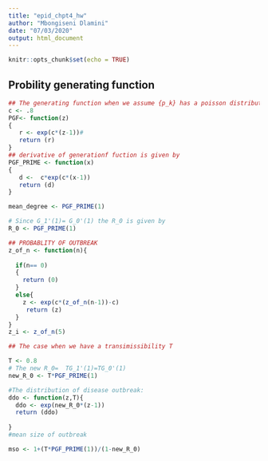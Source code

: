 ```yaml
---
title: "epid_chpt4_hw"
author: "Mbongiseni Dlamini"
date: "07/03/2020"
output: html_document
---
```


```r
knitr::opts_chunk$set(echo = TRUE)
```

## Probility generating function

```r
## The generating function when we assume {p_k} has a poisson distribution
c <- .8
PGF<- function(z)
{
   r <- exp(c*(z-1))#
   return (r)
}
## derivative of generationf fuction is given by
PGF_PRIME <- function(x)
{
   d <-  c*exp(c*(x-1))
   return (d)
}

mean_degree <- PGF_PRIME(1)

# Since G_1'(1)= G_0'(1) the R_0 is given by
R_0 <- PGF_PRIME(1)

## PROBABLITY OF OUTBREAK
z_of_n <- function(n){
  
  if(n== 0)
  {
    return (0)
  }
  else{
    z <- exp(c*(z_of_n(n-1))-c)
     return (z)
  }
}
z_i <- z_of_n(5)

## The case when we have a transimissibility T

T <- 0.8
# The new R_0=  TG_1'(1)=TG_0'(1)
new_R_0 <- T*PGF_PRIME(1)

#The distribution of disease outbreak:
ddo <- function(z,T){
  ddo <- exp(new_R_0*(z-1))
  return (ddo)
  
}
#mean size of outbreak

mso <- 1+(T*PGF_PRIME(1))/(1-new_R_0)



```

